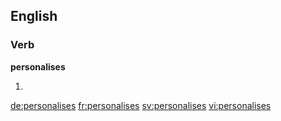 ==English==

===Verb===
'''personalises'''

# {{third-person singular of|personalise}}

[[de:personalises]]
[[fr:personalises]]
[[sv:personalises]]
[[vi:personalises]]